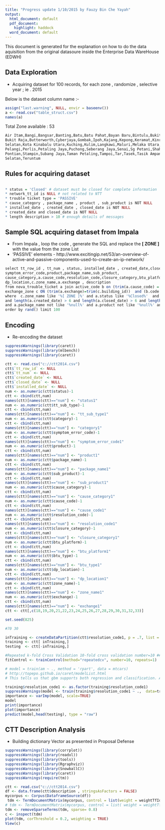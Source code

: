 ```yaml
---
title: "Progress update 1/10/2015 by Fauzy Bin Che Yayah"
output:
  html_document: default
  pdf_document:
    highlight: haddock
  word_document: default
---
```


This document is generated for the explanation on how to do the data aquisition from the original datasoure inside the Enterprise Data WareHouse (EDWH)

## Data Exploration 

* Acquiring dataset for 100 records, for each zone , randomize , selective year ; ie . 2015

Below is the dataset column name :-

```r
assign("last.warning", NULL, envir = baseenv())
a <- read.csv("table_struct.csv")
names(a)
```

Total Zone available :  53

```r
Air Itam,Bangi,Bangsar,Banting,Batu,Batu Pahat,Bayan Baru,Bintulu,Bukit Anggerik,Bukit Mertajam,
Bukit Raja,Butterworth,Cyberjaya,Gombak,Ipoh,Kajang,Kepong,Keramat,Kinrara,Kl Central,Klang,Kota Kinabalu
Selatan,Kota Kinabalu Utara,Kuching,Kulim,Langkawi,Maluri,Melaka Utara,Miri,N. Sembilan Utara,Pandan,
Pelangi,Perlis,Petaling Jaya,Puchong,Seberang Jaya,Senai,Sg Petani,Shah Alam,Sibu,Skudai
Pontian,Stampin,Subang Jaya,Taman Petaling,Tampoi,Tar,Tasek,Tasik Ampang,Tdi,Teluk Intan,Terengganu
Selatan,Teruntum

```

## Rules for acquiring dataset

```r

* status = 'Closed' # dataset must be closed for complete information
* network_tt_id is NULL # not related to NTT
* trouble ticket type = 'PASSIVE' 
* cause_category , package_name , product , sub_product is NOT NULL
* installed_date , created_date , closed_date is NOT NULL
* created_date and closed_date is NOT NULL
* length description > 10 # enough details of messages

```
## Sample SQL acquiring dataset from Impala

* From Impala , loop the code , generate the SQL and replace the **[ ZONE ]** with the value from the zone List
* 'PASSIVE' elements - http://www.excitingip.net/53/an-overview-of-active-and-passive-components-used-to-create-an-ip-network/

```r
select tt_row_id , tt_num , status, installed_date , created_date,closed_date,tt_sub_type,category,
symptom_error_code,product,package_name,sub_product,
cause_category,a.cause_code,resolution_code,closure_category,btu_platform, btu_type,
dp_location,c.zone_name,a.exchange , description
from nova_trouble_ticket a join active_code b on (trim(a.cause_code) = trim(b.cause_code)) join
exchange_zone c ON (trim(a.exchange)=trim(c.building_id))  and (b.code <> 'PASSIVE' )
where  c.zone_name like '%[ ZONE ]%' and a.status like '%Closed%'  and length(a.cause_category) > 1
and length(a.created_date) > 6 and length(a.closed_date) > 6 and length(a.installed_date) > 6
and a.package_name not like '%null%' and a.product not like '%null%' and a.sub_product not like '%null%' and  length(a.description) > 10
order by rand() limit 100 

```


## Encoding

* Re-encoding the dataset

```r

suppressWarnings(library(caret))
suppressWarnings(library(mlbench))
suppressWarnings(library(caret))

ctt <- read.csv("c://ctt2014.csv")
ctt$`tt_row_id` <- NULL
ctt$`tt_num` <- NULL
ctt$`created_date` <- NULL
ctt$`closed_date` <- NULL
ctt$`installed_date` <- NULL
num <- as.numeric(ctt$status)-1
ctt <- cbind(ctt,num)
names(ctt)[names(ctt)=="num"] <- "status1"
num <- as.numeric(ctt$tt_sub_type)-1
ctt <- cbind(ctt,num)
names(ctt)[names(ctt)=="num"] <- "tt_sub_type1"
num <- as.numeric(ctt$category)-1
ctt <- cbind(ctt,num)
names(ctt)[names(ctt)=="num"] <- "category1"
num <- as.numeric(ctt$symptom_error_code)-1
ctt <- cbind(ctt,num)
names(ctt)[names(ctt)=="num"] <- "symptom_error_code1"
num <- as.numeric(ctt$product)-1
ctt <- cbind(ctt,num)
names(ctt)[names(ctt)=="num"] <- "product1"
num <- as.numeric(ctt$package_name)-1
ctt <- cbind(ctt,num)
names(ctt)[names(ctt)=="num"] <- "package_name1"
num <- as.numeric(ctt$sub_product)-1
ctt <- cbind(ctt,num)
names(ctt)[names(ctt)=="num"] <- "sub_product1"
num <- as.numeric(ctt$cause_category)-1
ctt <- cbind(ctt,num)
names(ctt)[names(ctt)=="num"] <- "cause_category1"
num <- as.numeric(ctt$cause_code)-1
ctt <- cbind(ctt,num)
names(ctt)[names(ctt)=="num"] <- "cause_code1"
num <- as.numeric(ctt$resolution_code)-1
ctt <- cbind(ctt,num)
names(ctt)[names(ctt)=="num"] <- "resolution_code1"
num <- as.numeric(ctt$closure_category)-1
ctt <- cbind(ctt,num)
names(ctt)[names(ctt)=="num"] <- "closure_category1"
num <- as.numeric(ctt$btu_platform)-1
ctt <- cbind(ctt,num)
names(ctt)[names(ctt)=="num"] <- "btu_platform1"
num <- as.numeric(ctt$btu_type)-1
ctt <- cbind(ctt,num)
names(ctt)[names(ctt)=="num"] <- "btu_type1"
num <- as.numeric(ctt$dp_location)-1
ctt <- cbind(ctt,num)
names(ctt)[names(ctt)=="num"] <- "dp_location1"
num <- as.numeric(ctt$zone_name)-1
ctt <- cbind(ctt,num)
names(ctt)[names(ctt)=="num"] <- "zone_name1"
num <- as.numeric(ctt$exchange)-1
ctt <- cbind(ctt,num)
names(ctt)[names(ctt)=="num"] <- "exchange1"
ctt <- ctt[,c(18,19,20,21,22,23,24,25,26,27,28,29,30,31,32,33)]

set.seed(825)

#70 30 

inTraining <- createDataPartition(ctt$resolution_code1, p = .7, list = FALSE)
training <- ctt[ inTraining,]
testing  <- ctt[-inTraining,]

#Repeated k-fold Cross Validation 10-fold cross validation number=10 ## 10-fold CV  ## repeated ten times
fitControl <- trainControl(method="repeatedcv", number=10, repeats=1)

# model = train(am ~ ., method = 'rpart', data = mtcars)
# http://topepo.github.io/caret/modelList.html
# This tells us that gbm supports both regression and classification. As this is a binary classification, we need to force gbm into using the classification mode. We do this by changing the outcome variable to a factor (we use a copy of the outcome as we'll need the original one for our next model):

training$resolution_code1 <- as.factor(training$resolution_code1)
suppressWarnings(model <- train(training$resolution_code1 ~ .,  data=training, method="gbm", trControl=fitControl , verbose = FALSE))
importance <- varImp(model, scale=TRUE)
model
print(importance)
plot(importance)
predict(model,head(testing), type = "raw")


```

## CTT Description Analysis

* Building dictionary Vector as presented in Proposal Defense

```r
suppressWarnings(library(corrplot))
suppressWarnings(library(readxl))
suppressWarnings(library(tools))
suppressWarnings(library(Rgraphviz))
suppressWarnings(library(SnowballC))
suppressWarnings(library(caret))
suppressWarnings(require(tm))

ctt <- read.csv("c://ctt2014.csv")
df <- data.frame(ctt$description , stringsAsFactors = FALSE)
mycorpus <- Corpus(DataframeSource(df))
 tdm <- TermDocumentMatrix(mycorpus, control = list(weight = weightTfIdf  , removePunctuation = TRUE, stopwords = TRUE , removeNumbers = TRUE , stemming  = TRUE))
# tdm <- TermDocumentMatrix(mycorpus, control = list( weight = weightTfIdf  , removePunctuation = TRUE, stopwords = TRUE , removeNumbers = TRUE ))
tdm <- removeSparseTerms(tdm, sparse= 0.8)
c <- inspect(tdm)
plot(tdm, corThreshold = 0.2, weighting = TRUE)
View(c)
```





